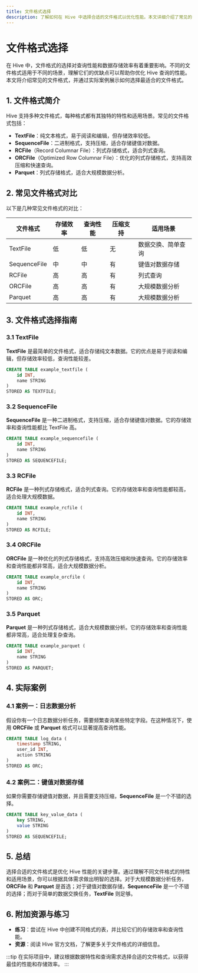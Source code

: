 ```yaml
---
title: 文件格式选择
description: 了解如何在 Hive 中选择合适的文件格式以优化性能。本文详细介绍了常见的文件格式及其适用场景，帮助初学者做出明智的选择。
---
```


# 文件格式选择

在 Hive 中，文件格式的选择对查询性能和数据存储效率有着重要影响。不同的文件格式适用于不同的场景，理解它们的优缺点可以帮助你优化 Hive 查询的性能。本文将介绍常见的文件格式，并通过实际案例展示如何选择最适合的文件格式。

## 1. 文件格式简介

Hive 支持多种文件格式，每种格式都有其独特的特性和适用场景。常见的文件格式包括：

- **TextFile**：纯文本格式，易于阅读和编辑，但存储效率较低。
- **SequenceFile**：二进制格式，支持压缩，适合存储键值对数据。
- **RCFile**（Record Columnar File）：列式存储格式，适合列式查询。
- **ORCFile**（Optimized Row Columnar File）：优化的列式存储格式，支持高效压缩和快速查询。
- **Parquet**：列式存储格式，适合大规模数据分析。

## 2. 常见文件格式对比

以下是几种常见文件格式的对比：

| 文件格式   | 存储效率 | 查询性能 | 压缩支持 | 适用场景                     |
|------------|----------|----------|----------|------------------------------|
| TextFile   | 低       | 低       | 无       | 数据交换、简单查询           |
| SequenceFile | 中       | 中       | 有       | 键值对数据存储               |
| RCFile     | 高       | 高       | 有       | 列式查询                     |
| ORCFile    | 高       | 高       | 有       | 大规模数据分析               |
| Parquet    | 高       | 高       | 有       | 大规模数据分析               |

## 3. 文件格式选择指南

### 3.1 TextFile

**TextFile** 是最简单的文件格式，适合存储纯文本数据。它的优点是易于阅读和编辑，但存储效率较低，查询性能较差。

```sql
CREATE TABLE example_textfile (
    id INT,
    name STRING
)
STORED AS TEXTFILE;
```

### 3.2 SequenceFile

**SequenceFile** 是一种二进制格式，支持压缩，适合存储键值对数据。它的存储效率和查询性能都比 TextFile 高。

```sql
CREATE TABLE example_sequencefile (
    id INT,
    name STRING
)
STORED AS SEQUENCEFILE;
```

### 3.3 RCFile

**RCFile** 是一种列式存储格式，适合列式查询。它的存储效率和查询性能都较高，适合处理大规模数据。

```sql
CREATE TABLE example_rcfile (
    id INT,
    name STRING
)
STORED AS RCFILE;
```

### 3.4 ORCFile

**ORCFile** 是一种优化的列式存储格式，支持高效压缩和快速查询。它的存储效率和查询性能都非常高，适合大规模数据分析。

```sql
CREATE TABLE example_orcfile (
    id INT,
    name STRING
)
STORED AS ORC;
```

### 3.5 Parquet

**Parquet** 是一种列式存储格式，适合大规模数据分析。它的存储效率和查询性能都非常高，适合处理复杂查询。

```sql
CREATE TABLE example_parquet (
    id INT,
    name STRING
)
STORED AS PARQUET;
```

## 4. 实际案例

### 4.1 案例一：日志数据分析

假设你有一个日志数据分析任务，需要频繁查询某些特定字段。在这种情况下，使用 **ORCFile** 或 **Parquet** 格式可以显著提高查询性能。

```sql
CREATE TABLE log_data (
    timestamp STRING,
    user_id INT,
    action STRING
)
STORED AS ORC;
```

### 4.2 案例二：键值对数据存储

如果你需要存储键值对数据，并且需要支持压缩，**SequenceFile** 是一个不错的选择。

```sql
CREATE TABLE key_value_data (
    key STRING,
    value STRING
)
STORED AS SEQUENCEFILE;
```

## 5. 总结

选择合适的文件格式是优化 Hive 性能的关键步骤。通过理解不同文件格式的特性和适用场景，你可以根据具体需求做出明智的选择。对于大规模数据分析任务，**ORCFile** 和 **Parquet** 是首选；对于键值对数据存储，**SequenceFile** 是一个不错的选择；而对于简单的数据交换任务，**TextFile** 则足够。

## 6. 附加资源与练习

- **练习**：尝试在 Hive 中创建不同格式的表，并比较它们的存储效率和查询性能。
- **资源**：阅读 Hive 官方文档，了解更多关于文件格式的详细信息。

:::tip
在实际项目中，建议根据数据特性和查询需求选择合适的文件格式，以获得最佳的性能和存储效率。
:::